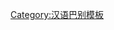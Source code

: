 {{User language-2|zh-kaiping|果貴用戶錫錫地講'''[[:Category:zh-kaiping-3 使用者|一般]]'''既'''[[:Category:zh-kaiping 使用者|開平話]]'''。|開平語|10|11}}<noinclude>[[Category:汉语巴别模板]]</noinclude>